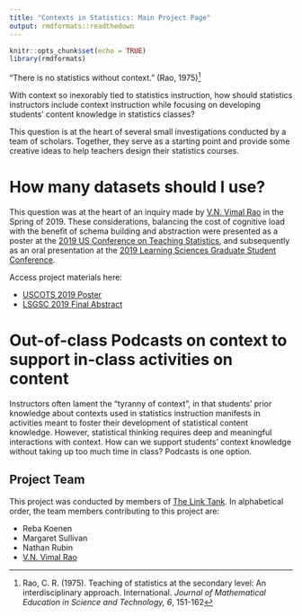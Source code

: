 ```yaml
---
title: "Contexts in Statistics: Main Project Page"
output: rmdformats::readthedown
---
```


```r
knitr::opts_chunk$set(echo = TRUE)
library(rmdformats)
```

"There is no statistics without context." (Rao, 1975)^[Rao, C. R. (1975). Teaching of statistics at the secondary level: An interdisciplinary approach. International. *Journal of Mathematical Education in Science and Technology, 6*, 151-162]

With context so inexorably tied to statistics instruction, how should statistics instructors include context instruction while focusing on developing students' content knowledge in statistics classes? 

This question is at the heart of several small investigations conducted by a team of scholars. Together, they serve as a starting point and provide some creative ideas to help teachers design their statistics courses. 

# How many datasets should I use? 

This question was at the heart of an inquiry made by [V.N. Vimal Rao](https://raovnv.github.io/research.html) in the Spring of 2019. These considerations, balancing the cost of cognitive load with the benefit of schema building and abstraction were presented as a poster at the [2019 US Conference on Teaching Statistics](https://www.causeweb.org/cause/uscots/uscots19), and subsequently as an oral presentation at the [2019 Learning Sciences Graduate Student Conference](https://sites.google.com/view/lsgsc2021/archives/2019-archive?authuser=0).

Access project materials here: 

- [USCOTS 2019 Poster](/USCOTS 2019.pdf)
- [LSGSC 2019 Final Abstract](/LSGSC 2019 Final Abstract.pdf)

# Out-of-class Podcasts on context to support in-class activities on content

Instructors often lament the "tyranny of context", in that students' prior knowledge about contexts used in statistics instruction manifests in activities meant to foster their development of statistical content knowledge. However, statistical thinking requires deep and meaningful interactions with context. How can we support students' context knowledge without taking up too much time in class? Podcasts is one option. 

## Project Team

This project was conducted by members of [The Link Tank](z.umn.edu/TheLinkTank). In alphabetical order, the team members contributing to this project are: 

- Reba Koenen
- Margaret Sullivan
- Nathan Rubin
- [V.N. Vimal Rao](https://raovnv.github.io/research.html)
